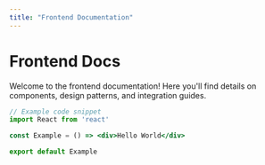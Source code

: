 ```yaml
---
title: "Frontend Documentation"
---
```


# Frontend Docs

Welcome to the frontend documentation! Here you'll find details on components, design patterns, and integration guides.

```jsx
// Example code snippet
import React from 'react'

const Example = () => <div>Hello World</div>

export default Example

